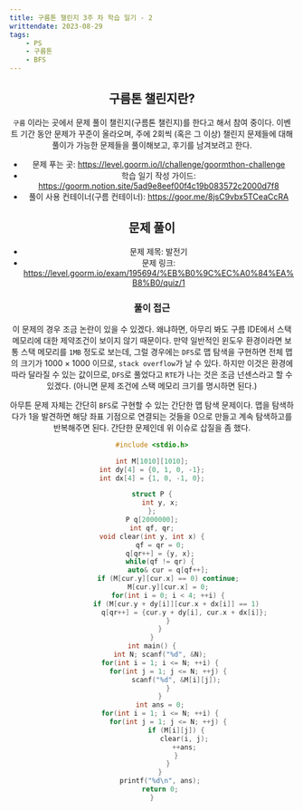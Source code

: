 ---
title: 구름톤 챌린지 3주 차 학습 일기 - 2
writtendate: 2023-08-29
tags:
    - PS
    - 구름톤
    - BFS
---

<Header />

## 구름톤 챌린지란?

`구름` 이라는 곳에서 문제 풀이 챌린지(구름톤 챌린지)를 한다고 해서 참여 중이다. 이벤트 기간 동안 문제가 꾸준이 올라오며, 주에 2회씩 (혹은 그 이상) 챌린지 문제들에 대해 풀이가 가능한 문제들을 풀이해보고, 후기를 남겨보려고 한다.

- 문제 푸는 곳: https://level.goorm.io/l/challenge/goormthon-challenge
- 학습 일기 작성 가이드: https://goorm.notion.site/5ad9e8eef00f4c19b083572c2000d7f8
- 풀이 사용 컨테이너(구름 컨테이너): https://goor.me/8jsC9vbx5TCeaCcRA

## 문제 풀이

- 문제 제목: 발전기
- 문제 링크: https://level.goorm.io/exam/195694/%EB%B0%9C%EC%A0%84%EA%B8%B0/quiz/1

### 풀이 접근

이 문제의 경우 조금 논란이 있을 수 있겠다. 왜냐하면, 아무리 봐도 구름 IDE에서 스택 메모리에 대한 제약조건이 보이지 않기 때문이다. 만약 일반적인 윈도우 환경이라면 보통 스택 메모리를 `1MB` 정도로 보는데, 그럴 경우에는 `DFS`로 맵 탐색을 구현하면 전체 맵의 크기가 $1000 \times 1000$ 이므로, `stack overflow`가 날 수 있다. 하지만 이것은 환경에 따라 달라질 수 있는 값이므로, `DFS`로 풀었다고 `RTE`가 나는 것은 조금 넌센스라고 할 수 있겠다. (아니면 문제 조건에 스택 메모리 크기를 명시하면 된다.)

아무튼 문제 자체는 간단히 `BFS`로 구현할 수 있는 간단한 맵 탐색 문제이다. 맵을 탐색하다가 $1$을 발견하면 해당 좌표 기점으로 연결되는 것들을 0으로 만들고 계속 탐색하고를 반복해주면 된다. 간단한 문제인데 위 이슈로 삽질을 좀 했다.

```cpp
#include <stdio.h>

int M[1010][1010];
int dy[4] = {0, 1, 0, -1};
int dx[4] = {1, 0, -1, 0};

struct P {
    int y, x;
};
P q[2000000];
int qf, qr;
void clear(int y, int x) {
    qf = qr = 0;
    q[qr++] = {y, x};
    while(qf != qr) {
        auto& cur = q[qf++];
        if (M[cur.y][cur.x] == 0) continue;
        M[cur.y][cur.x] = 0;
        for(int i = 0; i < 4; ++i) {
            if (M[cur.y + dy[i]][cur.x + dx[i]] == 1)
                q[qr++] = {cur.y + dy[i], cur.x + dx[i]};
        }
    }
}
int main() {
    int N; scanf("%d", &N);
    for(int i = 1; i <= N; ++i) {
        for(int j = 1; j <= N; ++j) {
            scanf("%d", &M[i][j]);
        }
    }
    int ans = 0;
    for(int i = 1; i <= N; ++i) {
        for(int j = 1; j <= N; ++j) {
            if (M[i][j]) {
                clear(i, j);
                ++ans;
            }
        }
    }
    printf("%d\n", ans);
    return 0;
}
```

<TagList />
<Comment />
